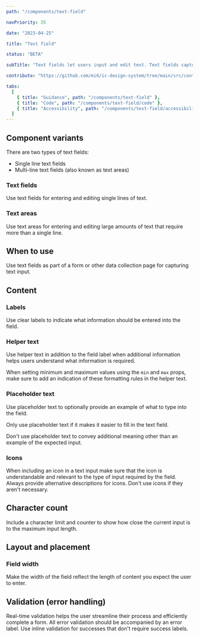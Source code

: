 ```yaml
---
path: "/components/text-field"

navPriority: 35

date: "2023-04-25"

title: "Text field"

status: "BETA"

subTitle: "Text fields let users input and edit text. Text fields capture a single line of text and text areas capture multiple lines of text."

contribute: "https://github.com/mi6/ic-design-system/tree/main/src/content/structured/components/text-field"

tabs:
  [
    { title: "Guidance", path: "/components/text-field" },
    { title: "Code", path: "/components/text-field/code" },
    { title: "Accessibility", path: "/components/text-field/accessibility" },
  ]
---
```



## Component variants

There are two types of text fields:

- Single line text fields
- Multi-line text fields (also known as text areas)

### Text fields

Use text fields for entering and editing single lines of text.

<ComponentPreview>
  <IcTextField
    label="What is your favourite coffee?"
    placeholder="Please enter…"
    helperText="Such as Arabica, Robusta or Liberica"
  />
</ComponentPreview>

### Text areas

Use text areas for entering and editing large amounts of text that require more than a single line.

<ComponentPreview>
  <IcTextField
    rows="6"
    label="What is your favourite coffee?"
    placeholder="Please enter…"
    helperText="Such as Arabica, Robusta or Liberica"
  />
</ComponentPreview>

## When to use

Use text fields as part of a form or other data collection page for capturing text input.

## Content

### Labels

Use clear labels to indicate what information should be entered into the field.

### Helper text

Use helper text in addition to the field label when additional information helps users understand what information is required.

<DoubleDoDontCaution>
  <DoDontCaution
    imageSrc={textInputFig1}
    imageAlt="A text field component with a label and helper text."
    state="good"
    caption="A text field with helper text."
  />
</DoubleDoDontCaution>

When setting minimum and maximum values using the `min` and `max` props, make sure to add an indication of these formatting rules in the helper text.

### Placeholder text

Use placeholder text to optionally provide an example of what to type into the field.

Only use placeholder text if it makes it easier to fill in the text field.

Don't use placeholder text to convey additional meaning other than an example of the expected input.

<DoDontCaution
  imageSrc={textInputFig2}
  imageAlt="An image showing two text fields, both with a label which states 'Email'. One shows a placeholder email in the input box, while the other shows a filled in input box with an actual email address."
  state="good"
  caption="A text field with an example of placeholder text and user-inputted text."
/>

### Icons

When including an icon in a text input make sure that the icon is understandable and relevant to the type of input required by the field. Always provide alternative descriptions for icons. Don't use icons if they aren't necessary.

<DoubleDoDontCaution>
  <DoDontCaution
    imageSrc={textInputFig3}
    imageAlt="An image showing two text fields. The top one titled 'Username' features an icon of a person, and the field titled 'Password' features an icon of a lock."
    state="good"
    caption="Use understandable visual icons to add clarity to the field and draw attention."
  />
  <DoDontCaution
    imageSrc={textInputFig4}
    imageAlt="An image showing two text fields. The top one titled 'Username' features an icon of a telephone, and the field titled 'Password' features an icon of a dog paw."
    state="bad"
    caption="Incorrect use of icons can cause confusion."
  />
</DoubleDoDontCaution>

## Character count

Include a character limit and counter to show how close the current input is to the maximum input length.

<DoDontCaution
  imageSrc={textInputFig5}
  imageAlt="An example of two text areas with a character count. The first is below the character count, and the second is over the character count and is showing an error."
  state="good"
  caption="Use a character count to clearly inform users of the character limit."
/>

## Layout and placement

### Field width

Make the width of the field reflect the length of content you expect the user to enter.

<DoDontCaution
  imageSrc={textInputFig6}
  imageAlt="An image showing three text fields. The top two, titled 'First name' and 'Second name' take up half the horizontal size of the third one, titled 'Address'."
  state="good"
  caption="Three text fields correctly sized to the expected length of input."
/>

<DoDontCaution
  imageSrc={textInputFig7}
  imageAlt="An image showing three text fields. The top two, titled 'First name' and 'Second name' are the same horizontal size of the third one, titled 'Address'."
  state="bad"
  caption="Three text fields not correctly sized to expected content."
/>

## Validation (error handling)

Real-time validation helps the user streamline their process and efficiently complete a form. All error validation should be accompanied by an error label. Use inline validation for successes that don't require success labels.

<DoubleDoDontCaution>
  <DoDontCaution
    imageSrc={textInputFig8}
    imageAlt="An image showing three different text fields with different validation states. The first one shows an success validation message. The second one shows a warning validation message. The third one shows an error validation message."
    state="good"
    caption="Text fields showing the three different validation states."
  />
  <DoDontCaution
    imageSrc={textInputFig9}
    imageAlt="A text field labelled 'Favourite hot drink', with a green tick icon within the input field to show the successful validation state."
    state="good"
    caption="Use inline validation for successes that don't require success labels."
  />
</DoubleDoDontCaution>

